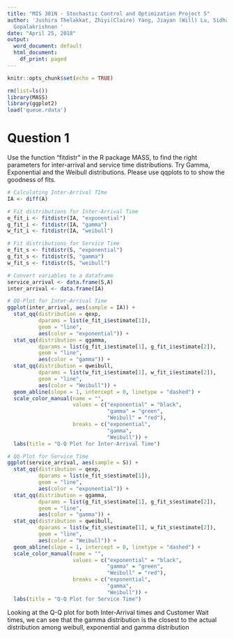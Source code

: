 ---
title: "MIS 381N - Stochastic Control and Optimization Project 5"
author: 'Jushira Thelakkat, Zhiyi(Claire) Yang, Jiayan (Will) Lu, Sidhaarthan Velur
  Gopalakrishnan '
date: "April 25, 2018"
output:
  word_document: default
  html_document:
    df_print: paged
---

```{r setup, include=FALSE,warning=FALSE}
knitr::opts_chunk$set(echo = TRUE)
```

```{r, warning=FALSE}
rm(list=ls())
library(MASS)
library(ggplot2)
load('queue.rdata')
```

# Question 1

Use the function "fitdistr" in the R package MASS, to find the right parameters for inter-arrival and service time distributions. Try Gamma, Exponential and the Weibull distributions. Please use qqplots to to show the goodness of fits.

```{r,warning=FALSE}
# Calculating Inter-Arrival TIme
IA <- diff(A)

# Fit distributions for Inter-Arrival Time
e_fit_i <- fitdistr(IA, "exponential")
g_fit_i <- fitdistr(IA, "gamma")
w_fit_i <- fitdistr(IA, "weibull")

# Fit distributions for Service Time
e_fit_s <- fitdistr(S, "exponential")
g_fit_s <- fitdistr(S, "gamma")
w_fit_s <- fitdistr(S, "weibull")

# Convert variables to a dataframe
service_arrival <- data.frame(S,A)
inter_arrival <- data.frame(IA)

# QQ-Plot for Inter-Arrival Time
ggplot(inter_arrival, aes(sample = IA)) +
  stat_qq(distribution = qexp, 
          dparams = list(e_fit_i$estimate[1]), 
          geom = "line",
          aes(color = "exponential")) +
  stat_qq(distribution = qgamma, 
          dparams = list(g_fit_i$estimate[1], g_fit_i$estimate[2]), 
          geom = "line",
          aes(color = "gamma")) +
  stat_qq(distribution = qweibull, 
          dparams = list(w_fit_i$estimate[1], w_fit_i$estimate[2]), 
          geom = "line",
          aes(color = "Weibull")) +
  geom_abline(slope = 1, intercept = 0, linetype = "dashed") +
  scale_color_manual(name = "", 
                     values = c("exponential" = "black",
                                "gamma" = "green",
                                "Weibull" = "red"),
                     breaks = c("exponential",
                                "gamma",
                                "Weibull")) +
  labs(title = "Q-Q Plot for Inter-Arrival Time")

# QQ-Plot for Service Time
ggplot(service_arrival, aes(sample = S)) +
  stat_qq(distribution = qexp, 
          dparams = list(e_fit_s$estimate[1]), 
          geom = "line",
          aes(color = "exponential")) +
  stat_qq(distribution = qgamma, 
          dparams = list(g_fit_s$estimate[1], g_fit_s$estimate[2]), 
          geom = "line",
          aes(color = "gamma")) +
  stat_qq(distribution = qweibull, 
          dparams = list(w_fit_s$estimate[1], w_fit_s$estimate[2]), 
          geom = "line",
          aes(color = "Weibull")) +
  geom_abline(slope = 1, intercept = 0, linetype = "dashed") +
  scale_color_manual(name = "", 
                     values = c("exponential" = "black",
                                "gamma" = "green",
                                "Weibull" = "red"),
                     breaks = c("exponential",
                                "gamma",
                                "Weibull")) +
  labs(title = "Q-Q Plot for Service Time")
```

Looking at the Q-Q plot for both Inter-Arrival times and Customer Wait times, we can see that the gamma distribution is the closest to the actual distribution among weibull, exponential and gamma distribution

